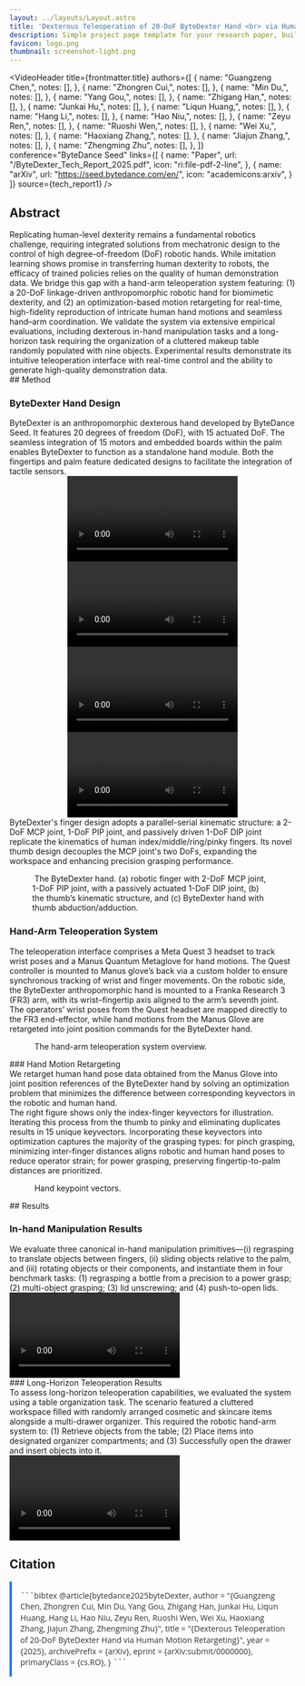 ```yaml
---
layout: ../layouts/Layout.astro
title: 'Dexterous Teleoperation of 20-DoF ByteDexter Hand <br> via Human Motion Retargeting'
description: Simple project page template for your research paper, built with Astro and Tailwind CSS
favicon: logo.png
thumbnail: screenshot-light.png
---
```







<VideoHeader
  title={frontmatter.title}
  authors={[
    {
      name: "Guangzeng Chen,",
      notes: [],
    },
    {
      name: "Zhongren Cui,",
      notes: [],
    },
    {
      name: "Min Du,",
      notes: [],
    },
    {
      name: "Yang Gou,",
      notes: [],
    },
    {
      name: "Zhigang Han,",
      notes: [],
    },
    {
      name: "Junkai Hu,",
      notes: [],
    },
    {
      name: "Liqun Huang,",
      notes: [],
    },
    {
      name: "Hang Li,",
      notes: [],
    },
    {
      name: "Hao Niu,",
      notes: [],
    },
    {
      name: "Zeyu Ren,",
      notes: [],
    },
    {
      name: "Ruoshi Wen,",
      notes: [],
    },
    {
      name: "Wei Xu,",
      notes: [],
    },
    {
      name: "Haoxiang Zhang,",
      notes: [],
    },
    {
      name: "Jiajun Zhang,",
      notes: [],
    },
    {
      name: "Zhengming Zhu",
      notes: [],
    },
  ]}
  conference="ByteDance Seed"
  links={[
    {
      name: "Paper",
      url: "/ByteDexter_Tech_Report_2025.pdf",
      icon: "ri:file-pdf-2-line",
    },
    {
      name: "arXiv",
      url: "https://seed.bytedance.com/en/",
      icon: "academicons:arxiv",
    }
  ]}
  source={tech_report1}
/>

<HighlightedSection>

## Abstract

<div class="text-justify">
Replicating human-level dexterity remains a fundamental robotics challenge, requiring integrated solutions 
from mechatronic design to the control of high degree-of-freedom (DoF) robotic hands. While imitation 
learning shows promise in transferring human dexterity to robots, the efficacy of trained policies 
relies on the quality of human demonstration data. We bridge this gap with a hand-arm teleoperation 
system featuring: (1) a 20-DoF linkage-driven anthropomorphic robotic hand  for biomimetic dexterity, 
and (2) an optimization-based motion retargeting for real-time, high-fidelity reproduction of intricate 
human hand motions and seamless hand–arm coordination. We validate the system via extensive empirical 
evaluations, including dexterous in-hand manipulation tasks and a long-horizon task requiring the 
organization of a cluttered makeup table randomly populated with nine objects. Experimental results 
demonstrate its intuitive teleoperation interface with real-time control and the ability to generate 
high-quality demonstration data.
</div>

</HighlightedSection>

<HighlightedSectionResult>
## Method

### ByteDexter Hand Design

<div class="text-justify">
ByteDexter is an anthropomorphic dexterous hand developed by ByteDance Seed. It features 20 degrees of freedom (DoF), with 15 actuated DoF. The seamless integration of 15 motors and embedded boards within the palm enables ByteDexter to function as a standalone hand module. Both the fingertips and palm feature dedicated designs to facilitate the integration of tactile sensors.
</div>

<TwoColumnsVideo>
  <div slot="left" style="text-align: center;">
    <Video source={tech_report2} />
    <span slot="caption" style="font-family: 'Roboto', sans-serif; font-weight: 600; color: #333; margin-top: 12px; text-align: center; font-size: 18px; letter-spacing: 1px;">Demonstration of Finger Dexterity</span>
  </div>
  <div slot="right" style="text-align: center;">
    <Video source={tech_report3} />
    <span slot="caption" style="font-family: 'Roboto', sans-serif; font-weight: 600; color: #333; margin-top: 12px; text-align: center; font-size: 18px; letter-spacing: 1px;">Teleoperation via Data Glove</span>
  </div>
</TwoColumnsVideo>

<TwoColumnsVideo>
  <div slot="left" style="text-align: center;">
    <Video source={tech_report4} />
    <span slot="caption" style="font-family: 'Roboto', sans-serif; font-weight: 600; color: #333; margin-top: 12px; text-align: center; font-size: 18px; letter-spacing: 1px;">Grasping of Daily Objects</span>
  </div>
  <div slot="right" style="text-align: center;">
    <Video source={tech_report5} />
    <span slot="caption" style="font-family: 'Roboto', sans-serif; font-weight: 600; color: #333; margin-top: 12px; text-align: center; font-size: 18px; letter-spacing: 1px;">In-Hand Manipulation</span>
  </div>
</TwoColumnsVideo>

<div class="text-justify">
  ByteDexter's finger design adopts a parallel-serial kinematic structure: a 2-DoF MCP joint, 1-DoF PIP joint, and passively driven 1-DoF DIP joint replicate the kinematics of human index/middle/ring/pinky fingers. Its novel thumb design decouples the MCP joint's two DoFs, expanding the workspace and enhancing precision grasping performance.
</div>

<Figure>
  <Image slot="figure" source={hand} altText="The proposed hand-arm teleoperation system." class="w-full" />
  <span slot="caption">The ByteDexter hand. (a) robotic finger with 2-DoF MCP joint, 1-DoF PIP
joint, with a passively actuated 1-DoF DIP joint, (b) the thumb’s kinematic structure, and (c) ByteDexter hand
with thumb abduction/adduction.</span>
</Figure>
</HighlightedSectionResult>
<HighlightedSection>

### Hand-Arm Teleoperation System
<div class="text-justify">
The teleoperation interface comprises a Meta Quest 3 headset to track wrist poses and a Manus Quantum Metaglove for hand motions. The Quest controller is mounted to Manus glove’s back via a custom holder to ensure synchronous tracking of wrist and finger movements. On the robotic side, the ByteDexter anthropomorphic hand is mounted to a Franka Research 3 (FR3) arm, with its wrist–fingertip axis aligned to the arm’s seventh joint. The operators’ wrist poses from the Quest headset are mapped directly to the FR3 end-effector, while hand motions from the Manus Glove are retargeted into joint position commands for the ByteDexter hand.
</div>

<Figure>
  <Image slot="figure" source={teleoperation_system} altText="The proposed hand-arm teleoperation system." class="w-full" />
  <span slot="caption">The hand-arm teleoperation system overview.</span>
</Figure>

</HighlightedSection>

<HighlightedSectionResult>
### Hand Motion Retargeting

<div class="text-justify">
  We retarget human hand pose data obtained from the Manus Glove into joint position references of the ByteDexter hand by solving an optimization problem that minimizes the difference between corresponding keyvectors in the robotic and human hand. 
</div>

<TwoColumns>
  <div class="text-justify" slot="left">
      The right figure shows only the index-finger keyvectors for illustration. Iterating this process from the thumb to pinky and eliminating duplicates results in 15 unique keyvectors. Incorporating these keyvectors into optimization captures the majority of the grasping types: for pinch grasping, minimizing inter-finger distances aligns robotic and human hand poses to reduce operator strain; for power grasping, preserving fingertip-to-palm distances are prioritized.
  </div>
  <Figure slot="right">
    <Image slot="figure" source={hand_retargeting} altText="Hand keypoint vectors." class="w-full" />
    <span slot="caption">Hand keypoint vectors.</span>
  </Figure>
</TwoColumns>

</HighlightedSectionResult>

<HighlightedSection>
## Results

### In-hand Manipulation Results

<div class="text-justify">
We evaluate three canonical in-hand manipulation primitives—(i) regrasping to translate objects between
fingers, (ii) sliding objects relative to the palm, and (iii) rotating objects or their components, and instantiate
them in four benchmark tasks: (1) regrasping a bottle from a precision to a power grasp; (2) multi-object
grasping; (3) lid unscrewing; and (4) push-to-open lids.
</div>

<div>
    <Video source={tech_report6} />
    <h3 style="font-family: 'Roboto', sans-serif; font-weight: 600; color: #333; margin-top: 12px; text-align: center; font-size: 18px; letter-spacing: 1px;">
        In-hand Manipulation Tasks
    </h3>
</div>

</HighlightedSection>

<HighlightedSectionResult>
### Long-Horizon Teleoperation Results

<div class="text-justify">
  To assess long-horizon teleoperation capabilities, we evaluated the system using a table organization task. The scenario featured a cluttered workspace filled with randomly arranged cosmetic and skincare items alongside a multi-drawer organizer. This required the robotic hand-arm system to:  (1) Retrieve objects from the table; (2) Place items into designated organizer compartments; and (3) Successfully open the drawer and insert objects into it.
</div>

<div>
    <Video source={tech_report7} />
    <h3 style="font-family: 'Roboto', sans-serif; font-weight: 600; color: #333; margin-top: 12px; text-align: center; font-size: 18px; letter-spacing: 1px;">
        Long-Horizon Table Organization Task
    </h3>
</div>

</HighlightedSectionResult>

## Citation

<div class="text-sm mt-6" style="font-family: 'Open Sans', sans-serif; color: #333; line-height: 1.4; padding: 15px; background-color: #fffff; border-left: 4px solid #007BFF; margin-bottom: 20px;">
```bibtex
@article{bytedance2025byteDexter,
  author        = "{Guangzeng Chen, Zhongren Cui, Min Du, Yang Gou, Zhigang Han,
                   Junkai Hu, Liqun Huang, Hang Li, Hao Niu, Zeyu Ren, Ruoshi Wen, 
                   Wei Xu, Haoxiang Zhang, Jiajun Zhang, Zhengming Zhu}",
  title         = "{Dexterous Teleoperation of 20-DoF ByteDexter Hand via Human Motion Retargeting}",
  year          = {2025},
  archivePrefix = {arXiv},
  eprint        = {arXiv:submit/0000000},
  primaryClass  = {cs.RO},
}
```
</div>